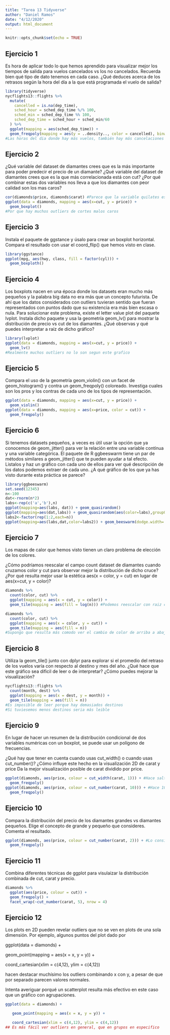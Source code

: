 ```yaml
---
title: "Tarea 13 Tidyverse"
author: "Daniel Ramos"
date: "4/12/2020"
output: html_document
---
```


```r
knitr::opts_chunk$set(echo = TRUE)
```

## Ejercicio 1
Es hora de aplicar todo lo que hemos aprendido para visualizar mejor los tiempos de salida para vuelos cancelados vs los no cancelados. Recuerda bien qué tipo de dato tenemos en cada caso. ¿Qué deduces acerca de los retrasos según la hora del día a la que está programada el vuelo de salida?

```r
library(tidyverse)
nycflights13::flights %>%
  mutate(
    cancelled = is.na(dep_time),
    sched_hour = sched_dep_time %/% 100,
    sched_min = sched_dep_time %% 100,
    sched_dep_time = sched_hour + sched_min/60
  ) %>%
  ggplot(mapping = aes(sched_dep_time)) + 
  geom_freqpoly(mapping = aes(y = ..density.., color = cancelled), binwidth = 1/4)
#Las horas del dia donde hay más vuelos, también hay más cancelaciones aun que en este gráfico resulta un poco dificil apreciarlo
```
## Ejercicio 2
¿Qué variable del dataset de diamantes crees que es la más importante para poder predecir el precio de un diamante?
¿Qué variable del dataset de diamantes crees que es la que más correlacionada está con cut?
¿Por qué combinar estas dos variables nos lleva a que los diamantes con peor calidad son los mas caros?
```r
cor(diamonds$price, diamonds$carat) #Parece que la variable quilates es la más importante a la hora de deducir el precio del diamante
ggplot(data = diamonds, mapping = aes(x=cut, y = price)) +
  geom_boxplot()
#Por que hay muchos outliers de cortes malos caros
```
## Ejercicio 3
Instala el paquete de ggstance y úsalo para crear un boxplot horizontal. Compara el resultado con usar el coord_flip() que hemos visto en clase.
```r
library(ggstance)
ggplot(mpg, aes(hwy, class, fill = factor(cyl))) +
  geom_boxploth()
```
## Ejercicio 4
Los boxplots nacen en una época donde los datasets eran mucho más pequeños y la palabra big data no era más que un concepto futurista. De ahí que los datos considerados con outliers tuvieran sentido que fueran representados con puntos dado que su existencia era más bien escasa o nula. Para solucionar este problema, existe el letter value plot del paquete lvplot. Instala dicho paquete y usa la geometría geom_lv() para mostrar la distribución de precio vs cut de los diamantes. ¿Qué observas y qué puedes interpretar a raíz de dicho gráfico?
```r
library(lvplot)
ggplot(data = diamonds, mapping = aes(x=cut, y = price)) +
  geom_lv()
#Realmente muchos outliers no lo son segun este grafico
```

## Ejercicio 5
Compara el uso de la geometría geom_violin() con un facet de geom_histogram() y contra un geom_freqpoly() coloreado. Investiga cuales son los pros y los contras de cada uno de los tipos de representación.
```r
ggplot(data = diamonds, mapping = aes(x=cut, y = price)) +
  geom_violin()
ggplot(data = diamonds, mapping = aes(x=price, color = cut)) +
  geom_freqpoly()
```

## Ejercicio 6

Si tenemos datasets pequeños, a veces es útil usar la opción que ya conocemos de geom_jitter() para ver la relación entre una variable contínua y una variable categórica. El paquete de R ggbeeswarm tiene un par de métodos similares a geom_jitter() que te pueden ayudar a tal efecto. Listalos y haz un gráfico con cada uno de ellos para ver qué descripción de los datos podemos extraer de cada uno. ¿A qué gráfico de los que ya has visto durante esta práctica se parece?

```r
library(ggbeeswarm)
set.seed(12345)
n<-100
dat<-rnorm(n*2)
labs<-rep(c('a','b'),n)
ggplot(mapping=aes(labs, dat)) + geom_quasirandom()
ggplot(mapping=aes(dat,labs)) + geom_quasirandom(aes(color=labs),groupOnX=FALSE)
labs2<-factor(rep(1:2,each=n))
ggplot(mapping=aes(labs,dat,color=labs2)) + geom_beeswarm(dodge.width=.8,cex=2)
```

## Ejercicio 7
Los mapas de calor que hemos visto tienen un claro problema de elección de los colores. 

¿Cómo podríamos reescalar el campo count dataset de diamantes cuando cruzamos color y cut para observar mejor la distribución de dicho cruce?
¿Por qué resulta mejor usar la estética aes(x = color, y = cut) en lugar de aes(x=cut, y = color)?

```r
diamonds %>%
  count(color, cut) %>%
  ggplot(mapping = aes(x = cut, y = color)) +
  geom_tile(mapping = aes(fill = log(n))) #Podemos reescalar con raiz cuadrada por ejemplo

diamonds %>%
  count(color, cut) %>%
  ggplot(mapping = aes(x = color, y = cut)) +
  geom_tile(mapping = aes(fill = n))
#Supongo que resulta más comodo ver el cambio de color de arriba a abajo
```
## Ejercicio 8
Utiliza la geom_tile() junto con dplyr para explorar si el promedio del retraso de los vuelos varía con respecto al destino y mes del año. 
¿Qué hace que este gráfico sea dificil de leer o de interpretar?
¿Cómo puedes mejorar la visualización?
```r
nycflights13::flights %>%
  count(month, dest) %>%
  ggplot(mapping = aes(x = dest, y = month)) + 
  geom_tile(mapping = aes(fill = n))
#Es imposible de leer porque hay demasiados destinos
#Si tuviesemos menos destinos seria más leible
```
## Ejercicio 9

En lugar de hacer un resumen de la distribución condicional de dos variables numéricas con un boxplot, se puede usar un polígono de frecuencias. 

¿Qué hay que tener en cuenta cuando usas cut_width() o cuando usas cut_number()?
¿Cómo influye este hecho en la visualización 2D de carat y price
Da la mejor visualización posible de carat dividido por price.

```r
ggplot(diamonds, aes(price, colour = cut_width(carat, 1))) + #Hace saltos de 1 en uno
  geom_freqpoly()
ggplot(diamonds, aes(price, colour = cut_number(carat, 10))) + #Hace 10 cortes de intervalo
  geom_freqpoly()
```

## Ejercicio 10

Compara la distribución del precio de los diamantes grandes vs diamantes pequeños. Elige el concepto de grande y pequeño que consideres. Comenta el resultado.

```r
ggplot(diamonds, aes(price, colour = cut_number(carat, 2))) + #Lo considero por el peso
  geom_freqpoly()
```

## Ejercicio 11
Combina diferentes técnicas de ggplot para visulaizar la distribución combinada de cut, carat y precio.
```r
diamonds %>%
  ggplot(aes(price, colour = cut)) + 
  geom_freqpoly() +
  facet_wrap(~cut_number(carat, 5), nrow = 4)
```
## Ejercicio 12
Los plots en 2D pueden revelar outliers que no se ven en plots de una sola dimensión. Por ejemplo, algunos puntos del plot dado por

ggplot(data = diamonds) + 

   geom_point(mapping = aes(x = x, y = y)) + 

   coord_cartesian(xlim = c(4,12), ylim = c(4,12))

hacen destacar muchísimo los outliers combinando x con y, a pesar de que por separado parecen valores normales. 

Intenta averiguar porqué un scatterplot resulta más efectivo en este caso que un gráfico con agrupaciones.
```r
ggplot(data = diamonds) + 

   geom_point(mapping = aes(x = x, y = y)) + 

   coord_cartesian(xlim = c(4,12), ylim = c(4,12))
## Es más fácil ver outliers en general, que en grupos en especifico
```

